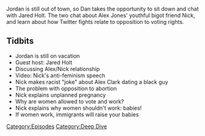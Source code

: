 {{Episode
    | title           = Chattin' With Jared
    | caption         = [https://knowledgefight.libsyn.com/582-chattin-with-jared Listen to this episode on Libsyn]
    | episodeNumber   = 582
    | length          = 01:14:36
    | airDate         = August 2, 2021
    | episodeType     = [[:Category:Deep Dive|Deep Dive]]
    | appearance      = [[Jared Holt]], [[Nick Fuentes]], [[Alex Clark]]
    | previousEpisode = [[581: June 3, 2003]]
    | nextEpisode     = [[583: August 1, 2021]]
}}

{{Stub}}

Jordan is still out of town, so Dan takes the opportunity to sit down and chat with Jared Holt.  The two chat about Alex Jones' youthful bigot friend Nick, and learn about how Twitter fights relate to opposition to voting rights.

==Tidbits==

*Jordan is still on vacation
*Guest host: Jared Holt
*Discussing Alex/Nick relationship
*Video: Nick's anti-feminism speech
*Nick makes racist "joke" about Alex Clark dating a black guy
*The problem with opposition to abortion
*Nick explains unplanned pregnancy
*Why are women allowed to vote and work?
*Nick explains why women shouldn't work: babies!
*If women work, immigrants will raise your babies

[[Category:Episodes]]
[[Category:Deep Dive]]
